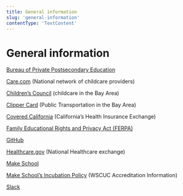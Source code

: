 ```yaml
---
title: General information
slug: 'general-information'
contentType: 'TextContent'
---
```


# General information

[Bureau of Private Postsecondary Education](https://www.bppe.ca.gov/)

[Care.com](care.com) (National network of childcare providers)

[Children’s Council](http://www.childrenscouncil.org/) (childcare in the Bay Area)

[Clipper Card](https://www.clippercard.com/) (Public Transportation in the Bay Area)

[Covered California](https://www.coveredca.com/) (California’s Health Insurance Exchange)

[Family Educational Rights and Privacy Act (FERPA)](https://www2.ed.gov/policy/gen/guid/fpco/ferpa/index.html)

[GitHub](https://github.com/Product-College-Courses/)

[Healthcare.gov](https://www.healthcare.gov/) (National Healthcare exchange)

[Make School](makeschool.com)

[Make School’s Incubation Policy](https://www.wscuc.org/content/incubation-policy) (WSCUC
Accreditation Information)

[Slack](http://slack.com)

